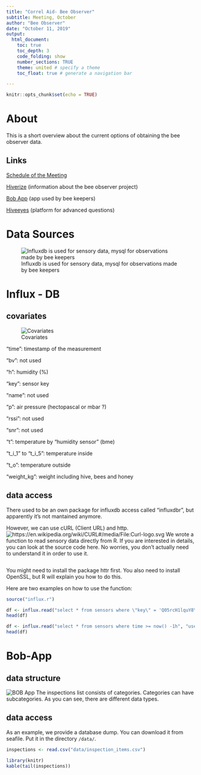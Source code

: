 ```yaml
---
title: "Correl Aid- Bee Observer"
subtitle: Meeting, October
author: "Bee Observer"
date: "October 11, 2019"
output:
  html_document:
    toc: true
    toc_depth: 3
    code_folding: show
    number_sections: TRUE
    theme: united # specify a theme
    toc_float: true # generate a navigation bar

---
```


```r
knitr::opts_chunk$set(echo = TRUE)
```

# About

This is a short overview about the current options of obtaining the bee observer data.

## Links

[Schedule of the Meeting](https://docs.google.com/document/d/1CxwaMsYHWoPDdNm3H8gsfFQe_KHA4v7BMd2KCZ7r3Z0/edit)

[Hiverize](https://hiverize.org/) (information about the bee observer project)

[Bob App](https://bee-observer.org/) (app used by bee keepers)

[Hiveeyes](https://hiveeyes.org/) (platform for advanced questions)

# Data Sources

![Influxdb is used for sensory data, mysql for observations made by bee keepers](grafics/data.png)

# Influx - DB

## covariates

![Covariates](grafics/covariates.png)

"time": timestamp of the measurement

"bv": not used

"h": humidity (%)

"key": sensor key

"name": not used

"p": air pressure (hectopascal or mbar ?)

"rssi": not used

"snr": not used

"t": temperature by "humidity sensor" (bme)

"t_i_1" to "t_i_5": temperature inside

"t_o": temperature outside

"weight_kg": weight including hive, bees and honey


## data access
There used to be an own package for influxdb access called "influxdbr", but apparently it's not mantained anymore.

However, we can use cURL (Client URL) and http.
![https://en.wikipedia.org/wiki/CURL#/media/File:Curl-logo.svg](grafics/curl.png)
We wrote a function to read sensory data directly from R. If you are interested in details, you can look at the source code here. No worries, you don't actually need to understand it in order to use it.
```r
```
You might need to install the package httr first. You also need to install OpenSSL, but R will explain you how to do this.

Here are two examples on how to use the function:
```r
source("influx.r")

df <- influx.read("select * from sensors where \"key\" = 'Q05rcH1lquY8YrYN' and time >= now() -1h", "user", "password")
head(df)

df <- influx.read("select * from sensors where time >= now() -1h", "user", "password")
head(df)
```


# Bob-App

## data structure

![BOB App](grafics/bobapp.png)
The inspections list consists of categories. Categories can have subcategories.
As you can see, there are different data types.


## data access

As an example, we provide a database dump. You can download it from seafile. Put it in the directory ``/data/``.

```r
inspections <- read.csv("data/inspection_items.csv")
```

```r
library(knitr)
kable(tail(inspections))
```




